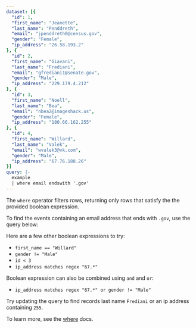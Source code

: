 ```yaml
---
dataset: [{
  "id": 1,
  "first_name": "Jeanette",
  "last_name": "Penddreth",
  "email": "jpenddreth0@census.gov",
  "gender": "Female",
  "ip_address": "26.58.193.2"
}, {
  "id": 2,
  "first_name": "Giavani",
  "last_name": "Frediani",
  "email": "gfrediani1@senate.gov",
  "gender": "Male",
  "ip_address": "229.179.4.212"
}, {
  "id": 3,
  "first_name": "Noell",
  "last_name": "Bea",
  "email": "nbea2@imageshack.us",
  "gender": "Female",
  "ip_address": "180.66.162.255"
}, {
  "id": 4,
  "first_name": "Willard",
  "last_name": "Valek",
  "email": "wvalek3@vk.com",
  "gender": "Male",
  "ip_address": "67.76.188.26"
}]
query: |-
  example 
  | where email endswith '.gov'
---
```


The `where` operator filters rows, returning only rows that satisfy the the provided boolean expression.

To find the events containing an email address that ends with `.gov`, use the query below:

<AplByExampleEditor />

Here are a few other boolean expressions to try:

- `first_name == "Willard"`
- `gender != "Male"`
- `id < 3`
- `ip_address matches regex "67.*"`

Boolean expression can also be combined using `and` and `or`:

- `ip_address matches regex "67.*" or gender != "Male"`

Try updating the query to find records last name `Frediani` or an ip address containing `255`.

To learn more, see the [where](/docs/apl/tabular-operators/where-operator) docs.
